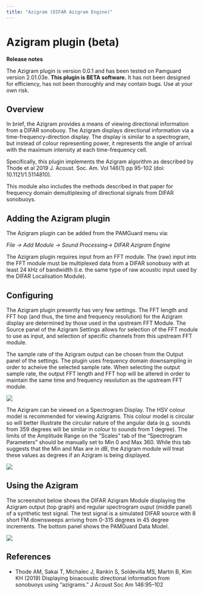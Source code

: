 ```yaml
---
title: "Azigram (DIFAR Azigram Engine)"
---
```

Azigram plugin (beta)
=====================

**Release notes**

  
The Azigram plugin is version 0.0.1 and has been tested on Pamguard version 2.01.03e. **This plugin is BETA software.** It has not been designed for efficiency, has not been thoroughly and may contain bugs. Use at your own risk.

Overview
--------

In brief, the Azigram provides a means of viewing directional information from a DIFAR sonobuoy. The Azigram displays directional information via a time-frequency-direction display. The display is similar to a spectrogram, but instead of colour representing power, it represents the angle of arrival with the maximum intensity at each time-frequency cell.

Specifically, this plugin implements the Azigram algorithm as described by Thode et al 2019 J. Acoust. Soc. Am. Vol 146(1) pp 95-102 (doi: 10.1121/1.5114810).

This module also includes the methods described in that paper for frequency domain demultiplexing of directional signals from DIFAR sonobuoys.

Adding the Azigram plugin
-------------------------

The Azigram plugin can be added from the PAMGuard menu via:

_File -> Add Module -> Sound Processing-> DIFAR Azigram Engine_

The Azigram plugin requires input from an FFT module. The (raw) input into the FFT module must be multiplexed data from a DIFAR sonobuoy with at least 24 kHz of bandwidth (i.e. the same type of raw acoustic input used by the DIFAR Localisation Module).

Configuring
-----------

The Azigram plugin presently has very few settings. The FFT length and FFT hop (and thus, the time and frequency resolution) for the Azigram display are determined by those used in the upstream FFT Module. The Source panel of the Azigram Settings allows for selection of the FFT module to use as input, and selection of specific channels from this upstream FFT module.

The sample rate of the Azigram output can be chosen from the Output panel of the settings. The plugin uses frequency domain downsampling in order to acheive the selected sample rate. When selecting the output sample rate, the output FFT length and FFT hop will be altered in order to maintain the same time and frequency resolution as the upstream FFT module.

![](./images/AzigramSettings.png)

The Azigram can be viewed on a Spectrogram Display. The HSV colour model is recommended for viewing Azigrams. This colour model is circular so will better illustrate the circular nature of the angular data (e.g. sounds from 359 degrees will be similar in colour to sounds from 1 degree). The limits of the Amplitude Range on the "Scales" tab of the "Spectrogram Parameters" should be manually set to Min 0 and Max 360. While this tab suggests that the Min and Max are in dB, the Azigram module will treat these values as degrees if an Azigram is being displayed.

![](./images/AzigramDisplay.png)

Using the Azigram
-----------------

The screenshot below shows the DIFAR Azigram Module displaying the Azigram output (top graph) and regular spectrogram ouput (middle panel) of a synthetic test signal. The test signal is a simulated DIFAR source with 8 short FM downsweeps arriving from 0-315 degrees in 45 degree increments. The bottom panel shows the PAMGuard Data Model.

![](./images/AzigramExample.png)

References
----------

*   Thode AM, Sakai T, Michalec J, Rankin S, Soldevilla MS, Martin B, Kim KH (2019) Displaying bioacoustic directional information from sonobuoys using “azigrams.” J Acoust Soc Am 146:95–102
